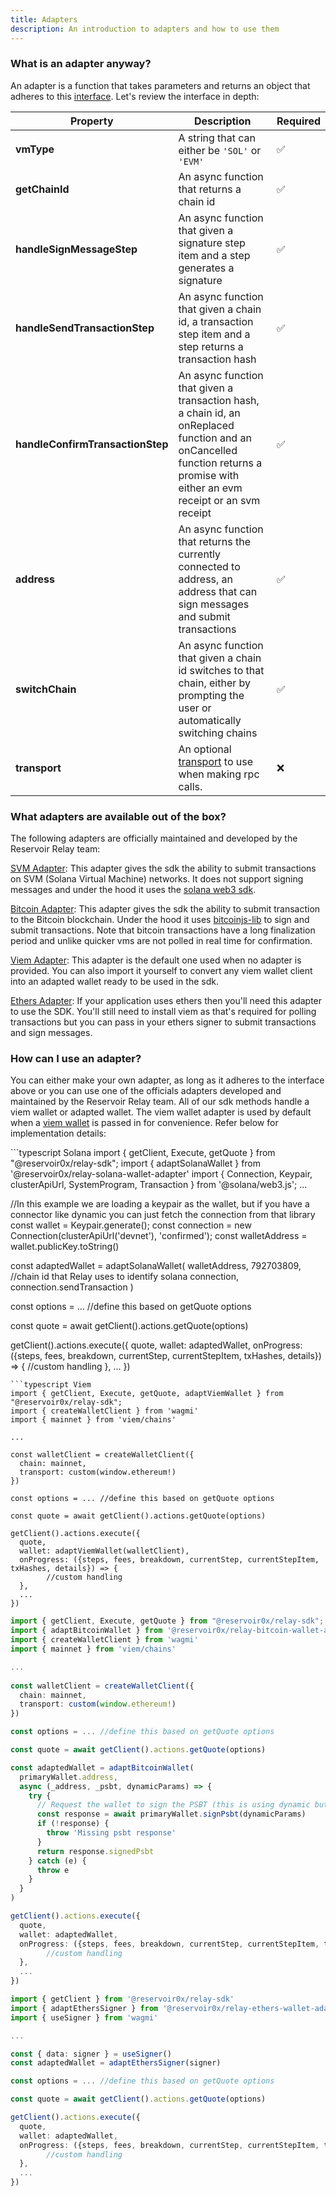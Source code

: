 ```yaml
---
title: Adapters
description: An introduction to adapters and how to use them
---
```


### What is an adapter anyway?

An adapter is a function that takes parameters and returns an object that adheres to this [interface](https://github.com/reservoirprotocol/relay-sdk/blob/main/packages/sdk/src/types/AdaptedWallet.ts). Let's review the interface in depth:

| Property                   | Description                                                                                     | Required |
| -------------------------- | ----------------------------------------------------------------------------------------------- | -------- |
| **vmType**                    | A string that can either be `'SOL'` or `'EVM'`                                                   | ✅       |
| **getChainId**                | An async function that returns a chain id                                                                                              | ✅       |
| **handleSignMessageStep**     | An async function that given a signature step item and a step generates a signature                                                                                              | ✅       |
| **handleSendTransactionStep** | An async function that given a chain id, a transaction step item and a step returns a transaction hash                                                                                              | ✅       |
| **handleConfirmTransactionStep** | An async function that given a transaction hash, a chain id, an onReplaced function and an onCancelled function returns a promise with either an evm receipt or an svm receipt | ✅       |
| **address**                   | An async function that returns the currently connected to address, an address that can sign messages and submit transactions                                                                                              | ✅       |
| **switchChain**               | An async function that given a chain id switches to that chain, either by prompting the user or automatically switching chains                                                                                              | ✅       |
| **transport**                 | An optional [transport](https://viem.sh/docs/clients/intro.html) to use when making rpc calls.                                                                                               | ❌      |


### What adapters are available out of the box?

The following adapters are officially maintained and developed by the Reservoir Relay team:

[SVM Adapter](https://github.com/reservoirprotocol/relay-kit/tree/main/packages/relay-svm-wallet-adapter): This adapter gives the sdk the ability to submit transactions on SVM (Solana Virtual Machine) networks. It does not support signing messages and under the hood it uses the [solana web3 sdk](https://solana-labs.github.io/solana-web3.js/).

[Bitcoin Adapter](https://github.com/reservoirprotocol/relay-kit/blob/main/packages/relay-bitcoin-wallet-adapter): This adapter gives the sdk the ability to submit transaction to the Bitcoin blockchain. Under the hood it uses [bitcoinjs-lib](https://www.npmjs.com/package/bitcoinjs-lib) to sign and submit transactions. Note that bitcoin transactions have a long finalization period and unlike quicker vms are not polled in real time for confirmation.

[Viem Adapter](https://github.com/reservoirprotocol/relay-kit/blob/main/packages/sdk/src/utils/viemWallet.ts): This adapter is the default one used when no adapter is provided. You can also import it yourself to convert any viem wallet client into an adapted wallet ready to be used in the sdk.

[Ethers Adapter](https://github.com/reservoirprotocol/relay-kit/tree/main/packages/relay-ethers-wallet-adapter): If your application uses ethers then you'll need this adapter to use the SDK. You'll still need to install viem as that's required for polling transactions but you can pass in your ethers signer to submit transactions and sign messages.

### How can I use an adapter?

You can either make your own adapter, as long as it adheres to the interface above or you can use one of the officials adapters developed and maintained by the Reservoir Relay team. All of our sdk methods handle a viem wallet or adapted wallet. The viem wallet adapter is used by default when a [viem wallet](https://viem.sh/docs/clients/wallet.html) is passed in for convenience. Refer below for implementation details:

<CodeGroup>
```typescript Solana
import { getClient, Execute, getQuote } from "@reservoir0x/relay-sdk";
import { adaptSolanaWallet } from '@reservoir0x/relay-solana-wallet-adapter'
import { Connection, Keypair, clusterApiUrl, SystemProgram, Transaction } from '@solana/web3.js';
...

//In this example we are loading a keypair as the wallet, but if you have a connector like dynamic you can just fetch the connection from that library
const wallet = Keypair.generate();
const connection = new Connection(clusterApiUrl('devnet'), 'confirmed');
const walletAddress = wallet.publicKey.toString()

const adaptedWallet = adaptSolanaWallet(
  walletAddress,
  792703809, //chain id that Relay uses to identify solana 
  connection,
  connection.sendTransaction
)

const options = ... //define this based on getQuote options

const quote = await getClient().actions.getQuote(options)

getClient().actions.execute({
  quote,
  wallet: adaptedWallet,
  onProgress: ({steps, fees, breakdown, currentStep, currentStepItem, txHashes, details}) => {
        //custom handling
  },
  ...
})
```
```typescript Viem
import { getClient, Execute, getQuote, adaptViemWallet } from "@reservoir0x/relay-sdk";
import { createWalletClient } from 'wagmi'
import { mainnet } from 'viem/chains'

...
 
const walletClient = createWalletClient({
  chain: mainnet,
  transport: custom(window.ethereum!)
})

const options = ... //define this based on getQuote options

const quote = await getClient().actions.getQuote(options)

getClient().actions.execute({
  quote,
  wallet: adaptViemWallet(walletClient),
  onProgress: ({steps, fees, breakdown, currentStep, currentStepItem, txHashes, details}) => {
        //custom handling
  },
  ...
})
```
```typescript Bitcoin
import { getClient, Execute, getQuote } from "@reservoir0x/relay-sdk";
import { adaptBitcoinWallet } from '@reservoir0x/relay-bitcoin-wallet-adapter'
import { createWalletClient } from 'wagmi'
import { mainnet } from 'viem/chains'

...
 
const walletClient = createWalletClient({
  chain: mainnet,
  transport: custom(window.ethereum!)
})

const options = ... //define this based on getQuote options

const quote = await getClient().actions.getQuote(options)

const adaptedWallet = adaptBitcoinWallet(
  primaryWallet.address,
  async (_address, _psbt, dynamicParams) => {
    try {
      // Request the wallet to sign the PSBT (this is using dynamic but you could use whatever framework you want)
      const response = await primaryWallet.signPsbt(dynamicParams)
      if (!response) {
        throw 'Missing psbt response'
      }
      return response.signedPsbt
    } catch (e) {
      throw e
    }
  }
)

getClient().actions.execute({
  quote,
  wallet: adaptedWallet,
  onProgress: ({steps, fees, breakdown, currentStep, currentStepItem, txHashes, details}) => {
        //custom handling
  },
  ...
})
```
```typescript Ethers
import { getClient } from '@reservoir0x/relay-sdk'
import { adaptEthersSigner } from '@reservoir0x/relay-ethers-wallet-adapter'
import { useSigner } from 'wagmi'

...

const { data: signer } = useSigner()
const adaptedWallet = adaptEthersSigner(signer)

const options = ... //define this based on getQuote options

const quote = await getClient().actions.getQuote(options)

getClient().actions.execute({
  quote,
  wallet: adaptedWallet,
  onProgress: ({steps, fees, breakdown, currentStep, currentStepItem, txHashes, details}) => {
        //custom handling
  },
  ...
})
```
</CodeGroup>